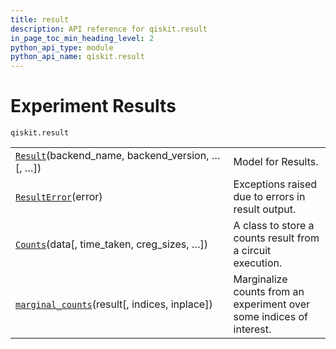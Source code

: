 ```yaml
---
title: result
description: API reference for qiskit.result
in_page_toc_min_heading_level: 2
python_api_type: module
python_api_name: qiskit.result
---
```


<span id="module-qiskit.result" />

<span id="qiskit-result" />

<span id="experiment-results-qiskit-result" />

# Experiment Results

`qiskit.result`

|                                                                                                                 |                                                                      |
| --------------------------------------------------------------------------------------------------------------- | -------------------------------------------------------------------- |
| [`Result`](qiskit.result.Result "qiskit.result.Result")(backend\_name, backend\_version, …\[, …])               | Model for Results.                                                   |
| [`ResultError`](qiskit.result.ResultError "qiskit.result.ResultError")(error)                                   | Exceptions raised due to errors in result output.                    |
| [`Counts`](qiskit.result.Counts "qiskit.result.Counts")(data\[, time\_taken, creg\_sizes, …])                   | A class to store a counts result from a circuit execution.           |
| [`marginal_counts`](qiskit.result.marginal_counts "qiskit.result.marginal_counts")(result\[, indices, inplace]) | Marginalize counts from an experiment over some indices of interest. |

